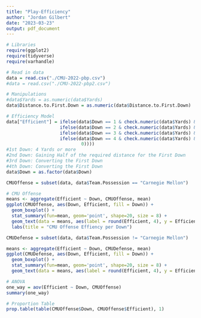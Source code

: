 ```yaml
---
title: "Play-Efficiency"
author: "Jordan Gilbert"
date: "2023-03-23"
output: pdf_document
---
```


```r
# Libraries
require(ggplot2)
require(tidyverse)
require(varhandle)
```

```r
# Read in data
data = read.csv("./CMU-2022-pbp.csv")
#data = read.csv("./CMU-2022-pbp2.csv")
```

```r
# Manipulations
#data$Yards = as.numeric(data$Yards)
data$Distance.to.First.Down = as.numeric(data$Distance.to.First.Down)
```
```r
# Efficiency Model
data["Efficient"] = ifelse(data$Down == 1 & check.numeric(data$Yards) & as.numeric(data$Yards) >= 4, 1,
                    ifelse(data$Down == 2 & check.numeric(data$Yards) & as.numeric(data$Yards) > data$Distance.to.First.Down/2, 1,
                    ifelse(data$Down == 3 & check.numeric(data$Yards) & as.numeric(data$Yards) > data$Distance.to.First.Down, 1,
                    ifelse(data$Down == 4 & check.numeric(data$Yards) & as.numeric(data$Yards) > data$Distance.to.First.Down, 1,
                            0))))
#1st Down: 4 Yards or more
#2nd Down: Gaining Half of the required distance for the First Down
#3rd Down: Converting the First Down
#4th Down: Converting the First Down
data$Down = as.factor(data$Down)
```
```r
CMUOffense = subset(data, data$Team.Possession == "Carnegie Mellon")
```


```r
# CMU Offense
means <- aggregate(Efficient ~ Down, CMUOffense, mean)
ggplot(CMUOffense, aes(Down, Efficient, fill = Down)) +
  geom_boxplot() +
  stat_summary(fun=mean, geom='point', shape=20, size = 8) +
  geom_text(data = means, aes(label = round(Efficient, 4), y = Efficient + 0.08)) +
  labs(title = "CMU Offense Effiency per Down")
```

```r
CMUDefense = subset(data, data$Team.Possession != "Carnegie Mellon")
```

```r
means <- aggregate(Efficient ~ Down, CMUDefense, mean)
ggplot(CMUDefense, aes(Down, Efficient, fill = Down)) +
  geom_boxplot() +
  stat_summary(fun=mean, geom='point', shape=20, size = 8) +
  geom_text(data = means, aes(label = round(Efficient, 4), y = Efficient + 0.08))
```

```r
# ANOVA
one_way = aov(Efficient ~ Down, CMUOffense)
summary(one_way)

# Proportion Table
prop.table(table(CMUOffense$Down, CMUOffense$Efficient), 1)
```

